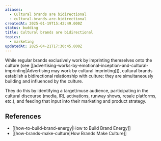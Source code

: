 ```yaml
---
aliases:
  - Cultural brands are bidirectional
  - cultural-brands-are-bidirectional
createdAt: 2025-01-19T15:42:49.000Z
status: budding
title: Cultural brands are bidirectional
topics:
  - marketing
updatedAt: 2025-04-21T17:30:45.000Z
---
```

While regular brands exclusively work by imprinting themselves onto the culture (see [[advertising-works-by-emotional-inception-and-cultural-imprinting|Advertising may work by cultural imprinting]]), cultural brands establish a bidirectional relationship with culture: they are simultaneously building and influenced by the culture.

They do this by identifying a target/muse audience, participating in the cultural discourse (media, IRL activations, runway shows, resale platforms, etc.), and feeding that input into their marketing and product strategy.

## References

- [[how-to-build-brand-energy|How to Build Brand Energy]]
- [[how-brands-make-culture|How Brands Make Culture]]
